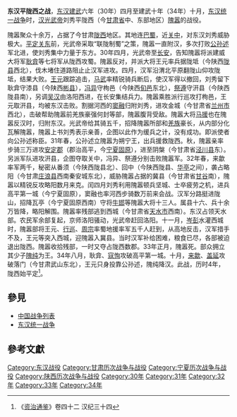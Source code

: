 {{Campaignbox 東漢統一戰爭}}
'''东汉平陇西之战'''，[[东汉|东汉]][[建武_(东汉)|建武]]六年（30年）四月至建武十年（34年）十月，[[东汉统一战争|东汉统一战争]]时，[[汉光武帝|汉光武帝]]刘秀平陇西（今[[甘肃省|甘肃省]]中、东部地区）[[隗嚣|隗嚣]]的战役。

隗嚣聚众十余万，占据了今甘肃[[陇西|陇西]]地区。其地连[[巴蜀|巴蜀]]，近[[关中|关中]]，对东汉刘秀威胁极大。[[劉秀平定關東之戰|平定关东]]前，光武帝采取“联陇制蜀”之策，隗嚣一直附汉，多次打败[[公孙述|公孙述]]军北进，使刘秀集中力量于东方。30年四月，光武帝至[[长安|长安]]，告知隗嚣将派建威大将军[[耿弇|耿弇]]等七将军从陇西攻蜀。隗嚣反对，并派大将王元率兵据陇坻（今陕西[[陇县|陇县]]西北），伐木堵住道路阻止止汉军进攻。四月，汉军沿渭北平原翻陇山仰攻陇坻，结果大败。[[王元|王元]]跟踪追击，[[马武|马武]]率精锐骑兵断后，使汉军得以撤回，刘秀留下耿弇守漆县〔今陕西[[彬县|彬县]]），[[冯异|冯异]]守栒邑（今陕西[[旬邑|旬邑]]东北），[[祭遵|祭遵]]守汧县（今陕西陇县南），另调[[吴汉|吴汉]]由洛阳西进，在长安集结兵力。隗嚣乘胜派行巡攻打栒邑，王元取汧县，均被东汉击败。割据河西的[[窦融|窦融]]归附刘秀，进攻金城（今甘肃省[[兰州市|兰州市]]西北），击破帮助隗嚣前羌族豪强何封等部，隗嚣腹背受敌。隗嚣大将[[马援|马援]]也在隗嚣反汉时，归附东汉。光武帝给其骑五千，招降隗嚣所部和[[羌族|羌族]]豪长，从内部分化瓦解隗嚣，隗嚣上书刘秀表示亲善，企图以此作为缓兵之计，没有成功。即派使者向公孙述称臣。31年春，公孙述立隗嚣为朔宁王，出兵援救陇西。秋，隗嚣亲率步骑三万进攻[[安定郡|安定郡]]（郡治高平，今[[宁夏|宁夏]][[固原|固原]]），进至阴槃（今甘肃省[[泾川县|泾川县]]东）。另派军队进攻汧县，企图夺取关中，冯异、祭遵分别击败隗嚣军。32年春，来歙率军两千，秘密从番须（今陕西陇县北）、回中（今陕西陇县、[[华亭|华亭]]之间），袭占略阳（今甘肃[[庄浪县|庄浪县]]西南秦安城东北），威胁隗嚣占据的冀县（今甘肃省[[甘谷|甘谷]]南），隗嚣以精锐反攻略阳数月来克。闰四月刘秀利用隗嚣顿兵坚城、士卒疲劳之机，进兵高平第一城（今宁夏固原），窦融也率河西步骑数万前来会战。汉军分路挺进陇山，招降瓦亭（今宁夏固原西南）守将[[牛邯|牛邯]]等隗嚣大将十三人。属县十六、兵十余万皆降，略阳解围。隗嚣率残部逃到西城（今甘肃省[[天水市|天水市]]西南）。东汉占领天水部。农民军余部复起，京师洛阳骚动，光武帝赶回洛阳。十一月，[[岑彭|岑彭]]水灌西城时，隗嚣部将王元、[[行巡|行巡]]、[[周宗|周宗]]率蜀地援率军五千人赶到，从高地反击，汉军措手不及，王元等突入西城，迎隗嚣入冀县。当时汉军补给困难，粮食已尽，各部被迫退出陇西。隗嚣收拾残部，一时又夺占陇西数郡。33年正月，隗嚣死。部众拥立其少子[[隗纯|隗纯]]为王。34年八月，耿弇、[[寇恂|寇恂]]攻破高平第一城。十月，[[来歙|来歙]]、[[盖延|盖延]]攻破落门（今甘肃武山东北），王元只身投靠公孙述，隗纯降汉。此战，历时4年，陇西始平定<ref>《[[资治通鉴|资治通鉴]]》卷四十二 汉纪三十四</ref>。

==參見==
*[[中国战争列表|中国战争列表]]
*[[东汉统一战争|东汉统一战争]]

==參考文獻==
{{reflist}}

{{DEFAULTSORT:D}}
[[Category:东汉战役|Category:东汉战役]]
[[Category:甘肃历次战争与战役|Category:甘肃历次战争与战役]]
[[Category:宁夏历次战争与战役|Category:宁夏历次战争与战役]]
[[Category:陕西历次战争与战役|Category:陕西历次战争与战役]]
[[Category:30年|Category:30年]]
[[Category:31年|Category:31年]]
[[Category:32年|Category:32年]]
[[Category:33年|Category:33年]]
[[Category:34年|Category:34年]]